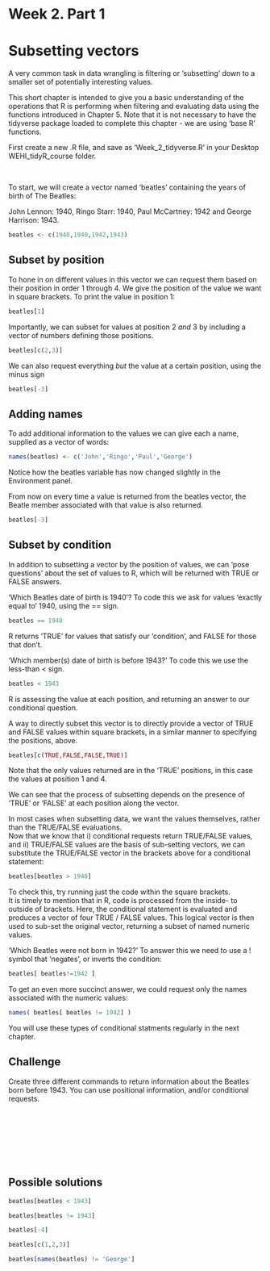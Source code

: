 
# Week 2. Part 1 {-}

# Subsetting vectors

A very common task in data wrangling is filtering or 'subsetting' down to a smaller set of potentially interesting values. 

This short chapter is intended to give you a basic understanding of the operations that R is performing when filtering and evaluating data using the functions introduced in Chapter 5. Note that it is not necessary to have the tidyverse package loaded to complete this chapter - we are using 'base R' functions.

First create a new .R file, and save as 'Week_2_tidyverse.R' in your Desktop WEHI_tidyR_course folder.

<br>

To start, we will create a vector named 'beatles' containing the years of birth of The Beatles:  

John Lennon: 1940, Ringo Starr: 1940, Paul McCartney: 1942 and George Harrison: 1943.

```r
beatles <- c(1940,1940,1942,1943)
```


## Subset by position

To hone in on different values in this vector we can request them based on their position in order 1 through 4.
We give the position of the value we want in square brackets. To print the value in position 1:

```r
beatles[1]
```



Importantly, we can subset for values at position 2 _and_ 3 by including a vector of numbers defining those positions.

```r
beatles[c(2,3)]
```

We can also request everything _but_ the value at a certain position, using the minus sign
```r
beatles[-3]
```

## Adding names

To add additional information to the values we can give each a name, supplied as a vector of words:

```r
names(beatles) <- c('John','Ringo','Paul','George')
```
Notice how the beatles variable has now changed slightly in the Environment panel.  

From now on every time a value is returned from the beatles vector, the Beatle member associated with that value is also returned.
```r
beatles[-3]
```

## Subset by condition

In addition to subsetting a vector by the position of values, we can 'pose questions' about the set of values to R, which will be returned with TRUE or FALSE answers. 

'Which Beatles date of birth is 1940'? To code this we ask for values 'exactly equal to' 1940, using the *==* sign.

```r
beatles == 1940
```
R returns 'TRUE' for values that satisfy our 'condition', and FALSE for those that don't.  

'Which member(s) date of birth is before 1943?' To code this we use the less-than < sign.



```r
beatles < 1943
```

R is assessing the value at each position, and returning an answer to our conditional question.  

A way to directly subset this vector is to directly provide a vector of TRUE and FALSE values within square brackets, in a similar manner to specifying the positions, above.
```r
beatles[c(TRUE,FALSE,FALSE,TRUE)]
```

Note that the only values returned are in the 'TRUE' positions, in this case the values at position 1 and 4.  

We can see that the process of subsetting depends on the presence of 'TRUE' or 'FALSE' at each position along the vector.  

In most cases when subsetting data, we want the values themselves, rather than the TRUE/FALSE evaluations.  
Now that we know that i) conditional requests return TRUE/FALSE values, and ii) TRUE/FALSE values are the basis of sub-setting vectors, we can substitute the TRUE/FALSE vector in the brackets above for a conditional statement:

```r
beatles[beatles > 1940]
```

To check this, try running just the code within the square brackets.  
It is timely to mention that in R, code is processed from the inside- to outside of brackets. Here, the conditional statement is evaluated and produces a vector of four TRUE / FALSE values. This logical vector is then used to sub-set the original vector, returning a subset of named numeric values.


'Which Beatles were not born in 1942?' To answer this we need to use a ! symbol that 'negates', or inverts the condition:

```r
beatles[ beatles!=1942 ]
```

To get an even more succinct answer, we could request only the names associated with the numeric values:
```r
names( beatles[ beatles != 1942] )
```

You will use these types of conditional statments regularly in the next chapter.


## Challenge

Create three different commands to return information about the Beatles born before 1943. You can use positional information, and/or conditional requests. 

<br>
<br>
<br>
<br>
<br>
<br>

## Possible solutions

```r
beatles[beatles < 1943]
```


```r
beatles[beatles != 1943]
```


```r
beatles[-4]
```


```r
beatles[c(1,2,3)]
```


```r
beatles[names(beatles) != 'George']
```












